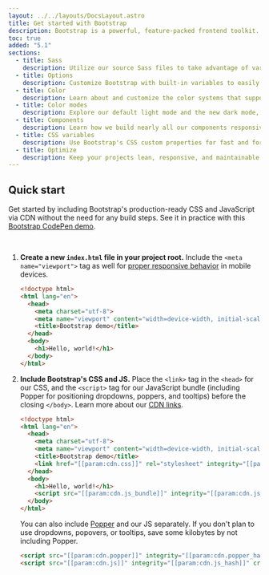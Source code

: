 ```yaml
---
layout: ../../layouts/DocsLayout.astro
title: Get started with Bootstrap
description: Bootstrap is a powerful, feature-packed frontend toolkit. Build anything—from prototype to production—in minutes.
toc: true
added: "5.1"
sections:
  - title: Sass
    description: Utilize our source Sass files to take advantage of variables, maps, mixins, and functions.
  - title: Options
    description: Customize Bootstrap with built-in variables to easily toggle global CSS preferences.
  - title: Color
    description: Learn about and customize the color systems that support the entire toolkit.
  - title: Color modes
    description: Explore our default light mode and the new dark mode, or create custom color modes yourself.
  - title: Components
    description: Learn how we build nearly all our components responsively and with base and modifier classes.
  - title: CSS variables
    description: Use Bootstrap's CSS custom properties for fast and forward-looking design and development.
  - title: Optimize
    description: Keep your projects lean, responsive, and maintainable so you can deliver the best experience.
---
```


## Quick start

Get started by including Bootstrap's production-ready CSS and JavaScript via CDN without the need for any build steps. See it in practice with this [Bootstrap CodePen demo](https://codepen.io/team/bootstrap/pen/qBamdLj).

<br/>

1. **Create a new `index.html` file in your project root.** Include the `<meta name="viewport">` tag as well for [proper responsive behavior](https://developer.mozilla.org/en-US/docs/Web/HTML/Viewport_meta_tag) in mobile devices.

   ```html
   <!doctype html>
   <html lang="en">
     <head>
       <meta charset="utf-8">
       <meta name="viewport" content="width=device-width, initial-scale=1">
       <title>Bootstrap demo</title>
     </head>
     <body>
       <h1>Hello, world!</h1>
     </body>
   </html>
   ```

2. **Include Bootstrap's CSS and JS.** Place the `<link>` tag in the `<head>` for our CSS, and the `<script>` tag for our JavaScript bundle (including Popper for positioning dropdowns, poppers, and tooltips) before the closing `</body>`. Learn more about our [CDN links](#cdn-links).

   ```html
   <!doctype html>
   <html lang="en">
     <head>
       <meta charset="utf-8">
       <meta name="viewport" content="width=device-width, initial-scale=1">
       <title>Bootstrap demo</title>
       <link href="[[param:cdn.css]]" rel="stylesheet" integrity="[[param:cdn.css_hash]]" crossorigin="anonymous">
     </head>
     <body>
       <h1>Hello, world!</h1>
       <script src="[[param:cdn.js_bundle]]" integrity="[[param:cdn.js_bundle_hash]]" crossorigin="anonymous"></script>
     </body>
   </html>
   ```

   You can also include [Popper](https://popper.js.org/) and our JS separately. If you don't plan to use dropdowns, popovers, or tooltips, save some kilobytes by not including Popper.

   ```html
   <script src="[[param:cdn.popper]]" integrity="[[param:cdn.popper_hash]]" crossorigin="anonymous"></script>
   <script src="[[param:cdn.js]]" integrity="[[param:cdn.js_hash]]" crossorigin="anonymous"></script>
   ```
